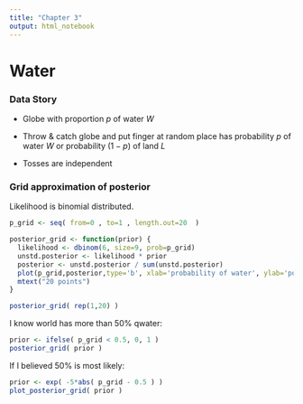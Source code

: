 ```yaml
---
title: "Chapter 3"
output: html_notebook
---
```


# Water

### Data Story

* Globe with proportion $p$ of water $W$

* Throw & catch globe and put finger at random place has probability     $p$ of water $W$ or probability $(1-p)$ of land $L$

* Tosses are independent

### Grid approximation of posterior

Likelihood is binomial distributed.
```r
p_grid <- seq( from=0 , to=1 , length.out=20  )

posterior_grid <- function(prior) {
  likelihood <- dbinom(6, size=9, prob=p_grid)
  unstd.posterior <- likelihood * prior
  posterior <- unstd.posterior / sum(unstd.posterior)
  plot(p_grid,posterior,type='b', xlab='probability of water', ylab='posterior probability')
  mtext("20 points")
}

posterior_grid( rep(1,20) )
```

I know world has more than 50% qwater:
```r
prior <- ifelse( p_grid < 0.5, 0, 1 )
posterior_grid( prior )
```

If I believed 50% is most likely:
```r
prior <- exp( -5*abs( p_grid - 0.5 ) )
plot_posterior_grid( prior )
```